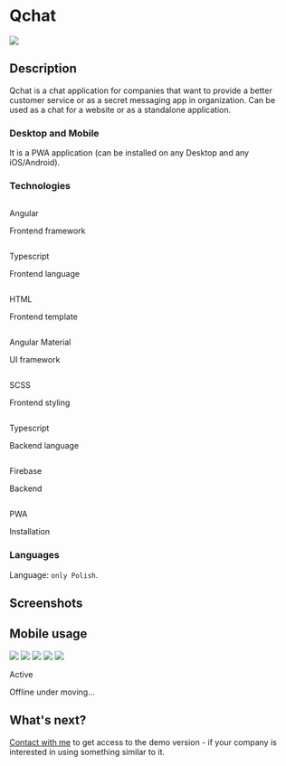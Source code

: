 <style jsx global>{`
    .text-muted {color: #999;}
    .text-center {text-align: center;}
    .mt-5 {margin-top: 1.5rem;}
    .border-img {
        border: 10px solid #333;
        border-radius: 20px;
    }
`}</style>


# Qchat

<div className="flex items-center justify-center bg-orange-500/20 p-2 rounded-xl h-40">
    <img src="/logos/qchat.png" className="rounded-xl bg-orange-500 p-2" />
</div>

## Description

Qchat is a chat application for companies that want to provide a better customer service or as a secret messaging app in organization. Can be used as a chat for a website or as a standalone application.

### Desktop and Mobile

It is a PWA application (can be installed on any Desktop and any iOS/Android).

### Technologies

<div className="mt-5 grid grid-cols-2 gap-x-6 gap-y-10 sm:grid-cols-2 lg:grid-cols-3 xl:gap-x-8">
    <div className="flex flex-col items-center gap-3">
        <img className="h-14 flex-none rounded-full bg-gray-50 p-2" src="/logos/angular.png" alt=""/>
        <p className="text-sm font-semibold leading-6">Angular</p>
        <p className="text-sm text-gray-500">Frontend framework</p>
    </div>
    <div className="flex flex-col items-center gap-3">
        <img className="h-14 flex-none rounded-full bg-gray-50 p-2" src="/logos/typescript.png" alt=""/>
        <p className="text-sm font-semibold leading-6">Typescript</p>
        <p className="text-sm text-gray-500">Frontend language</p>
    </div>
    <div className="flex flex-col items-center gap-3">
        <img className="h-14 flex-none rounded-full bg-gray-50 p-2" src="/logos/html.png" alt=""/>
        <p className="text-sm font-semibold leading-6">HTML</p>
        <p className="text-sm text-gray-500">Frontend template</p>
    </div>
    <div className="flex flex-col items-center gap-3">
        <img className="h-14 flex-none rounded-full bg-gray-50 p-2" src="/logos/angular_material.png" alt=""/>
        <p className="text-sm font-semibold leading-6">Angular Material</p>
        <p className="text-sm text-gray-500">UI framework</p>
    </div>
    <div className="flex flex-col items-center gap-3">
        <img className="h-14 flex-none rounded-full bg-gray-50 p-2" src="/logos/sass.png" alt=""/>
        <p className="text-sm font-semibold leading-6">SCSS</p>
        <p className="text-sm text-gray-500">Frontend styling</p>
    </div>
    <div className="flex flex-col items-center gap-3">
        <img className="h-14 flex-none rounded-full bg-gray-50 p-2" src="/logos/typescript.png" alt=""/>
        <p className="text-sm font-semibold leading-6">Typescript</p>
        <p className="text-sm text-gray-500">Backend language</p>
    </div>
    <div className="flex flex-col items-center gap-3">
        <img className="h-14 flex-none rounded-full bg-gray-50 p-2" src="/logos/firebase.png" alt=""/>
        <p className="text-sm font-semibold leading-6">Firebase</p>
        <p className="text-sm text-gray-500">Backend</p>
    </div>
    <div className="flex flex-col items-center gap-3">
        <img className="h-14 flex-none rounded-full bg-gray-50 p-2" src="/logos/pwa.png" alt=""/>
        <p className="text-sm font-semibold leading-6">PWA</p>
        <p className="text-sm text-gray-500">Installation</p>
    </div>
</div>

### Languages

Language: `only Polish`.

## Screenshots

<h2 className=" mt-10 text-center">Mobile usage</h2>

<img src="/portfolio/qchat/list_gray.png" className="max-w-lg w-full border-img mt-5 mx-auto shadow-lg" />
<img src="/portfolio/qchat/list_dark.png" className="max-w-lg w-full border-img mt-5 mx-auto shadow-lg" />
<img src="/portfolio/qchat/add.png" className="max-w-lg w-full border-img mt-5 mx-auto shadow-lg" />
<img src="/portfolio/qchat/pink-blueGrey.png" className="max-w-lg w-full border-img mt-5 mx-auto shadow-lg" />
<img src="/portfolio/qchat/smallQchat.png" className="max-w-lg w-full border-img mt-5 mx-auto shadow-lg" />


<div className="mt-5 flex flex-col items-end">
    <p className="text-sm leading-6 text-gray-500">Active</p>
    <div className="mt-1 flex items-center gap-x-1.5">
        <div className="flex-none rounded-full bg-orange-500/20 p-1">
            <div className="h-1.5 w-1.5 rounded-full bg-orange-500"></div>
        </div>
        <p className="text-xs leading-5 text-gray-500">Offline under moving...</p>
    </div>
</div>

## What's next?

[Contact with me](/contact) to get access to the demo version - if your company is interested in using something similar to it.
